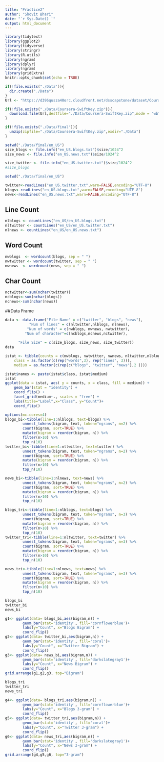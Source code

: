 ```yaml
---
title: "Practice2"
author: "Shovit Bhari"
date: "`r Sys.Date() `"
output: html_document
---
```


```r
library(tidytext)
library(ggplot2)
library(tidyverse)
library(stringr)
library(R.utils)
library(ngram)
library(dplyr)
library(ngram)
library(gridExtra)
knitr::opts_chunk$set(echo = TRUE)
```


```r
if(!file.exists("./Data")){
  dir.create("./Data")
}
Url <- "https://d396qusza40orc.cloudfront.net/dsscapstone/dataset/Coursera-SwiftKey.zip"

if(!file.exists("./Data/Coursera-SwiftKey.zip")){
  download.file(Url,destfile="./Data/Coursera-SwiftKey.zip",mode = "wb")
}

if(!file.exists("./Data/final")){
  unzip(zipfile="./Data/Coursera-SwiftKey.zip",exdir="./Data")
}
```

```r
setwd("./Data/final/en_US")
size_blogs <- file.info("en_US.blogs.txt")$size/1024^2
size_news <- file.info("en_US.news.txt")$size/1024^2

size_twitter <- file.info("en_US.twitter.txt")$size/1024^2
#size_blogs
```

```r
setwd("./Data/final/en_US")

twitter<-readLines("en_US.twitter.txt",warn=FALSE,encoding="UTF-8")
blogs<-readLines("en_US.blogs.txt",warn=FALSE,encoding="UTF-8")
news<-readLines("en_US.news.txt",warn=FALSE,encoding="UTF-8")
```

## Line Count
```r
nlblogs <- countLines("en_US/en_US.blogs.txt")
nltwitter <- countLines("en_US/en_US.twitter.txt")
nlnews <- countLines("en_US/en_US.news.txt")
```

## Word Count
```r
nwblogs  <- wordcount(blogs, sep = " ")
nwtwitter <- wordcount(twitter, sep = " ")
nwnews  <- wordcount(news, sep = " ")
```


## Char Count
```r
nctwitter<-sum(nchar(twitter))
ncblogs<-sum(nchar(blogs))
ncnews<-sum(nchar(news))
```

##Data Frame
```r
data <- data.frame("File Name" = c("twitter", "blogs", "news"),
           "Num of lines" = c(nltwitter,nlblogs, nlnews),
          "Num of words" = c(nwblogs, nwnews, nwtwitter),
         "Num of character"=c(ncblogs,ncnews,nctwitter),
    
      "File Size" = c(size_blogs, size_news, size_twitter))
data
```
```r
istat <- tibble(counts = c(nwblogs, nwtwitter, nwnews, nltwitter,nlblogs, nlnews),
    class = as.factor(c(rep("words",3), rep("lines", 3))), 
    medium = as.factor(c(rep(c("blogs", "twitter", "news"),2 ))))

istat$names <- paste(istat$class, istat$medium)
istat
ggplot(data = istat, aes( y = counts, x = class, fill = medium)) + 
    geom_bar(stat = "identity") + 
    coord_flip() + 
    facet_grid(medium~., scales = "free") + 
    labs(title="Label",x="Class", y="Count")+
    coord_flip()
```

```r
options(mc.cores=4)
blogs_bi<-tibble(line=1:nlblogs, text=blogs) %>%
        unnest_tokens(bigram, text, token="ngrams", n=2) %>%
        count(bigram, sort=TRUE) %>%
        mutate(bigram = reorder(bigram, n)) %>%
        filter(n>10) %>%
        top_n(10) 
twitter_bi<-tibble(line=1:nltwitter, text=twitter) %>%
        unnest_tokens(bigram, text, token="ngrams", n=2) %>%
        count(bigram, sort=TRUE) %>%
        mutate(bigram = reorder(bigram, n)) %>%
        filter(n>10) %>%
        top_n(10) 

news_bi<-tibble(line=1:nlnews, text=news) %>%
        unnest_tokens(bigram, text, token="ngrams", n=2) %>%
        count(bigram, sort=TRUE) %>%
        mutate(bigram = reorder(bigram, n)) %>%
        filter(n>10) %>%
        top_n(10) 
```


```r
blogs_tri<-tibble(line=1:nlblogs, text=blogs) %>%
        unnest_tokens(bigram, text, token="ngrams", n=3) %>%
        count(bigram, sort=TRUE) %>%
        mutate(bigram = reorder(bigram, n)) %>%
        filter(n>10) %>%
        top_n(10) 
twitter_tri<-tibble(line=1:nltwitter, text=twitter) %>%
        unnest_tokens(bigram, text, token="ngrams", n=3) %>%
        count(bigram, sort=TRUE) %>%
        mutate(bigram = reorder(bigram, n)) %>%
        filter(n>10) %>%
        top_n(10) 

news_tri<-tibble(line=1:nlnews, text=news) %>%
        unnest_tokens(bigram, text, token="ngrams", n=3) %>%
        count(bigram, sort=TRUE) %>%
        mutate(bigram = reorder(bigram, n)) %>%
        filter(n>10) %>%
        top_n(10) 
```


```r
blogs_bi
twitter_bi
news_bi
```

```r
g1<- ggplot(data= blogs_bi,aes(bigram,n)) +
        geom_bar(stat='identity', fill='cornflowerblue')+
        labs(y="Count", x="Blogs Bigram") + 
        coord_flip()
g2<- ggplot(data= twitter_bi,aes(bigram,n)) +
        geom_bar(stat='identity', fill='coral')+
        labs(y="Count", x="Twitter Bigram") + 
        coord_flip()
g3<- ggplot(data= news_bi,aes(bigram,n)) +
        geom_bar(stat='identity', fill='darkslategray1')+
        labs(y="Count", x="News Bigram") + 
        coord_flip()
grid.arrange(g1,g2,g3, top="Bigram")
```
```r
blogs_tri
twitter_tri
news_tri
```

```r
g4<- ggplot(data= blogs_tri,aes(bigram,n)) +
        geom_bar(stat='identity', fill='cornflowerblue')+
        labs(y="Count", x="Blogs 3-gram") + 
        coord_flip()
g5<- ggplot(data= twitter_tri,aes(bigram,n)) +
        geom_bar(stat='identity', fill='coral')+
        labs(y="Count", x="Twitter 3-gram") + 
        coord_flip()
g6<- ggplot(data= news_tri,aes(bigram,n)) +
        geom_bar(stat='identity', fill='darkslategray1')+
        labs(y="Count", x="News 3-gram") + 
        coord_flip()
grid.arrange(g4,g5,g6, top="3-gram")

```